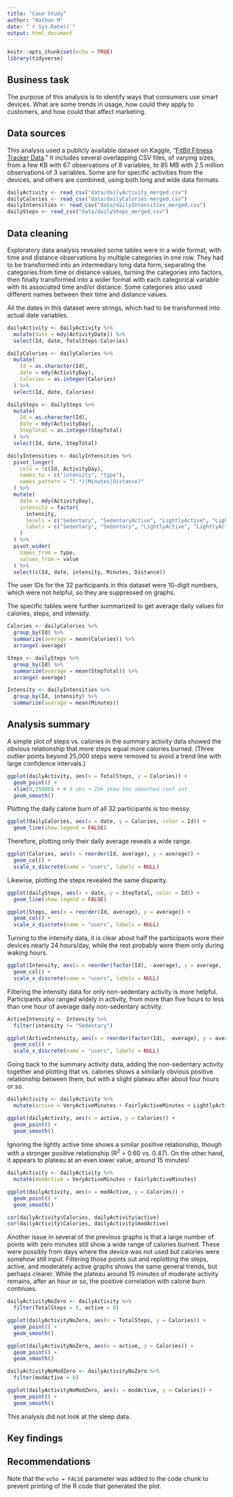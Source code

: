```yaml
---
title: "Case Study"
author: "Nathan M"
date: "`r Sys.Date()`"
output: html_document
---
```


```r
knitr::opts_chunk$set(echo = TRUE)
library(tidyverse)
```

## Business task

The purpose of this analysis is to identify ways that consumers use smart devices. What are some trends in usage, how could they apply to customers, and how could that affect marketing.

## Data sources

This analysis used a publicly available dataset on Kaggle, "[FitBit Fitness Tracker Data](https://www.kaggle.com/datasets/arashnic/fitbit)." It includes several overlapping CSV files, of varying sizes, from a few KB with 67 observations of 8 variables, to 85 MB with 2.5 million observations of 3 variables. Some are for specific activities from the devices, and others are combined, using both long and wide data formats.

```r
dailyActivity <- read_csv("data/dailyActivity_merged.csv")
dailyCalories <- read_csv("data/dailyCalories_merged.csv")
dailyIntensities <- read_csv("data/dailyIntensities_merged.csv")
dailySteps <- read_csv("data/dailySteps_merged.csv")
```


## Data cleaning

Exploratory data analysis revealed some tables were in a wide format, with time and distance observations by multiple categories in one row. They had to be transformed into an intermediary long data form, separating the categories from time or distance values, turning the categories into factors, then finally transformed into a wider format with each categorical variable with its associated time and/or distance. Some categories also used different names between their time and distance values.

All the dates in this dataset were strings, which had to be transformed into actual date variables.

```r
dailyActivity <- dailyActivity %>% 
  mutate(date = mdy(ActivityDate)) %>% 
  select(Id, date, TotalSteps:Calories)

dailyCalories <- dailyCalories %>% 
  mutate(
    Id = as.character(Id),
    date = mdy(ActivityDay),
    Calories = as.integer(Calories)
  ) %>% 
  select(Id, date, Calories)

dailySteps <- dailySteps %>% 
  mutate(
    Id = as.character(Id),
    date = mdy(ActivityDay),
    StepTotal = as.integer(StepTotal)
  ) %>% 
  select(Id, date, StepTotal)

dailyIntensities <- dailyIntensities %>% 
  pivot_longer(
    cols = !c(Id, ActivityDay),
    names_to = c("intensity", "type"),
    names_pattern = "(.*)(Minutes|Distance)"
  ) %>% 
  mutate(
    date = mdy(ActivityDay),
    intensity = factor(
      intensity,
      levels = c("Sedentary", "SedentaryActive", "LightlyActive", "LightActive", "FairlyActive", "ModeratelyActive", "VeryActive"),
      labels = c("Sedentary", "Sedentary", "LightlyActive", "LightlyActive", "ModeratelyActive", "ModeratelyActive", "VeryActive")
    )
  ) %>% 
  pivot_wider(
    names_from = type,
    values_from = value
  ) %>% 
  select(c(Id, date, intensity, Minutes, Distance))
```

The user IDs for the 32 participants in this dataset were 10-digit numbers, which were not helpful, so they are suppressed on graphs.

The specific tables were further summarized to get average daily values for calories, steps, and intensity.
```r
Calories <- dailyCalories %>% 
  group_by(Id) %>% 
  summarize(average = mean(Calories)) %>% 
  arrange(-average)

Steps <- dailySteps %>% 
  group_by(Id) %>% 
  summarize(average = mean(StepTotal)) %>% 
  arrange(-average)

Intensity <- dailyIntensities %>% 
  group_by(Id, intensity) %>% 
  summarize(average = mean(Minutes))
```

## Analysis summary

A simple plot of steps vs. calories in the summary activity data showed the obvious relationship that more steps equal more calories burned. (Three outlier points beyond 25,000 steps were removed to avoid a trend line with large confidence intervals.)
```r
ggplot(dailyActivity, aes(x = TotalSteps, y = Calories)) +
  geom_point() +
  xlim(0,25000) + # 3 obs > 25k skew the smoothed conf int
  geom_smooth()
```

Plotting the daily calorie burn of all 32 participants is too messy.
```r
ggplot(dailyCalories, aes(x = date, y = Calories, color = Id)) +
  geom_line(show.legend = FALSE)

```

Therefore, plotting only their daily average reveals a wide range.
```r
ggplot(Calories, aes(x = reorder(Id, average), y = average)) +
  geom_col() + 
  scale_x_discrete(name = "users", labels = NULL)
```

Likewise, plotting the steps revealed the same disparity.
```r
ggplot(dailySteps, aes(x = date, y = StepTotal, color = Id)) +
  geom_line(show.legend = FALSE)

ggplot(Steps, aes(x = reorder(Id, average), y = average)) +
  geom_col() + 
  scale_x_discrete(name = "users", labels = NULL)
```

Turning to the intensity data, it is clear about half the participants wore their devices nearly 24 hours/day, while the rest probably wore them only during waking hours.
```r
ggplot(Intensity, aes(x = reorder(factor(Id), -average), y = average, fill = intensity)) +
  geom_col() +
  scale_x_discrete(name = "users", labels = NULL)
```

Filtering the intensity data for only non-sedentary activity is more helpful. Participants also ranged widely in activity, from more than five hours to less than one hour of average daily non-sedentary activity.
```r
ActiveIntensity <- Intensity %>% 
  filter(intensity != "Sedentary")

ggplot(ActiveIntensity, aes(x = reorder(factor(Id), -average), y = average, fill = intensity)) +
  geom_col() +
  scale_x_discrete(name = "users", labels = NULL)
```

Going back to the summary activity data, adding the non-sedentary activity together and plotting that vs. calories shows a similarly obvious positive relationship between them, but with a slight plateau after about four hours or so.
```r
dailyActivity <- dailyActivity %>% 
  mutate(active = VeryActiveMinutes + FairlyActiveMinutes + LightlyActiveMinutes)

ggplot(dailyActivity, aes(x = active, y = Calories)) +
  geom_point() +
  geom_smooth()
```

Ignoring the lightly active time shows a similar positive relationship, though with a stronger positive relationship (R^2^ = 0.60 vs. 0.47). On the other hand, it appears to plateau at an even lower value, around 15 minutes!
```r
dailyActivity <- dailyActivity %>% 
  mutate(modActive = VeryActiveMinutes + FairlyActiveMinutes)

ggplot(dailyActivity, aes(x = modActive, y = Calories)) +
  geom_point() +
  geom_smooth()

cor(dailyActivity$Calories, dailyActivity$active)
cor(dailyActivity$Calories, dailyActivity$modActive)
```

Another issue in several of the previous graphs is that a large number of points with zero minutes still show a wide range of calories burned. These were possibly from days where the device was not used but calories were somehow still input. Filtering those points out and replotting the steps, active, and moderately active graphs shows the same general trends, but perhaps clearer. While the plateau around 15 minutes of moderate activity remains, after an hour or so, the positive correlation with calorie burn continues.
```r
dailyActivityNoZero <- dailyActivity %>% 
  filter(TotalSteps > 0, active > 0)

ggplot(dailyActivityNoZero, aes(x = TotalSteps, y = Calories)) +
  geom_point() +
  geom_smooth()

ggplot(dailyActivityNoZero, aes(x = active, y = Calories)) +
  geom_point() +
  geom_smooth()

dailyActivityNoModZero <- dailyActivityNoZero %>% 
  filter(modActive > 0)

ggplot(dailyActivityNoModZero, aes(x = modActive, y = Calories)) +
  geom_point() +
  geom_smooth()
```

This analysis did not look at the sleep data.

## Key findings



## Recommendations

Note that the `echo = FALSE` parameter was added to the code chunk to prevent printing of the R code that generated the plot.
